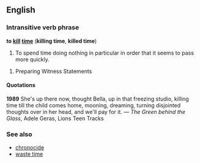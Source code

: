 ==English==
===Intransitive verb phrase===
'''to [[kill]] [[time]]''' ('''killing time''', '''killed time''')

#To spend time doing nothing in particular in order that it seems to pass more quickly.

#Preparing Witness Statements
====Quotations====
'''1989''' She's up there now, thought Bella, up in that freezing studio, killing time till the child comes home, mooning, dreaming, turning disjointed thoughts over in her head, and we'll pay for it. &mdash; ''The Green behind the Glass'', Adele Geras, Lions Teen Tracks

===See also===
*[[chronocide]]
*[[waste time]]<!--not quite the same thing-->
